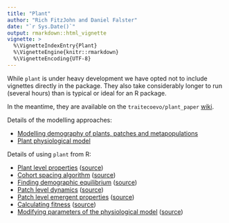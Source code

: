 ```yaml
---
title: "Plant"
author: "Rich FitzJohn and Daniel Falster"
date: "`r Sys.Date()`"
output: rmarkdown::html_vignette
vignette: >
  %\VignetteIndexEntry{Plant}
  %\VignetteEngine{knitr::rmarkdown}
  %\VignetteEncoding{UTF-8}
---
```


While `plant` is under heavy development we have opted not to include
vignettes directly in the package.  They also take considerably longer
to run (several hours) than is typical or ideal for an R package.

In the meantime, they are available on the `traitecoevo/plant_paper`
[wiki](https://github.com/traitecoevo/plant_paper/wiki).

Details of the modelling approaches:

* [Modelling demography of plants, patches and metapopulations](physiology.pdf)
* [Plant physiological model](demography.pdf)

Details of using `plant` from R:

* [Plant level properties](https://github.com/traitecoevo/plant_paper/wiki/plant) ([source](https://github.com/traitecoevo/plant_paper/blob/master/vignettes/src/plant.R))
* [Cohort spacing algorithm](https://github.com/traitecoevo/plant_paper/wiki/cohort_spacing) ([source](https://github.com/traitecoevo/plant_paper/blob/master/vignettes/src/cohort_spacing.R))
* [Finding demographic equilibrium](https://github.com/traitecoevo/plant_paper/wiki/equilibrium) ([source](https://github.com/traitecoevo/plant_paper/blob/master/vignettes/src/equilibrium.R))
* [Patch level dynamics](https://github.com/traitecoevo/plant_paper/wiki/patch) ([source](https://github.com/traitecoevo/plant_paper/blob/master/vignettes/src/patch.R))
* [Patch level emergent properties](https://github.com/traitecoevo/plant_paper/wiki/emergent) ([source](https://github.com/traitecoevo/plant_paper/blob/master/vignettes/src/emergent.R))
* [Calculating fitness](https://github.com/traitecoevo/plant_paper/wiki/fitness) ([source](https://github.com/traitecoevo/plant_paper/blob/master/vignettes/src/fitness.R))
* [Modifying parameters of the physiological model](https://github.com/traitecoevo/plant_paper/wiki/parameters) ([source](https://github.com/traitecoevo/plant_paper/blob/master/vignettes/src/parameters.R))
